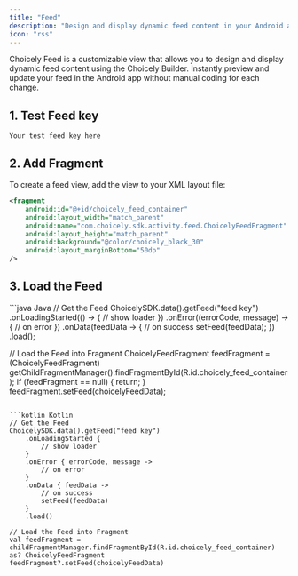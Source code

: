 ```yaml
---
title: "Feed"
description: "Design and display dynamic feed content in your Android app"
icon: "rss"
---
```


Choicely Feed is a customizable view that allows you to design and display dynamic feed content using the Choicely Builder. Instantly preview and update your feed in the Android app without manual coding for each change.

## 1. Test Feed key

`Your test feed key here`

## 2. Add Fragment

To create a feed view, add the view to your XML layout file:

```xml
<fragment
    android:id="@+id/choicely_feed_container"
    android:layout_width="match_parent"
    android:name="com.choicely.sdk.activity.feed.ChoicelyFeedFragment"
    android:layout_height="match_parent"
    android:background="@color/choicely_black_30"
    android:layout_marginBottom="50dp"
/>
```

## 3. Load the Feed

<CodeGroup>
```java Java
// Get the Feed
ChoicelySDK.data().getFeed("feed key")
    .onLoadingStarted(() -> {
        // show loader
    })
    .onError((errorCode, message) -> {
        // on error
    })
    .onData(feedData -> {
        // on success
        setFeed(feedData);
    })
    .load();

// Load the Feed into Fragment
ChoicelyFeedFragment feedFragment = (ChoicelyFeedFragment)
    getChildFragmentManager().findFragmentById(R.id.choicely_feed_container);
if (feedFragment == null) {
    return;
}
feedFragment.setFeed(choicelyFeedData);
```

```kotlin Kotlin
// Get the Feed
ChoicelySDK.data().getFeed("feed key")
    .onLoadingStarted {
        // show loader
    }
    .onError { errorCode, message ->
        // on error
    }
    .onData { feedData ->
        // on success
        setFeed(feedData)
    }
    .load()

// Load the Feed into Fragment
val feedFragment = childFragmentManager.findFragmentById(R.id.choicely_feed_container) as? ChoicelyFeedFragment
feedFragment?.setFeed(choicelyFeedData)
```
</CodeGroup>

